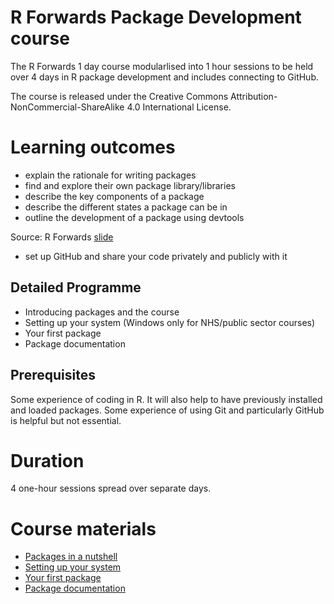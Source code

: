 # R Forwards Package Development course

The R Forwards 1 day course modularlised into 1 hour sessions to be held over 4 days in R package development and includes connecting to GitHub.

The course is released under the Creative Commons Attribution-NonCommercial-ShareAlike 4.0 International License.

# Learning outcomes

- explain the rationale for writing packages
- find and explore their own package library/libraries
- describe the key components of a package
- describe the different states a package can be in
- outline the development of a package using devtools

Source: R Forwards [slide](https://forwards.github.io/workshops/package-dev-modules/slides/01-packages-in-a-nutshell/packages-in-a-nutshell.html#6)

- set up GitHub and share your code privately and publicly with it 

## Detailed Programme

- Introducing packages and the course
- Setting up your system (Windows only for NHS/public sector courses)
- Your first package
- Package documentation

## Prerequisites

Some experience of coding in R.
It will also help to have previously installed and loaded packages.
Some experience of using Git and particularly GitHub is helpful but not essential.

# Duration
4 one-hour sessions spread over separate days.

# Course materials

* [Packages in a nutshell](http://bit.ly/pkg-dev-1)
* [Setting up your system](http://bit.ly/pkg-dev-2)
* [Your first package](http://bit.ly/pkg-dev-3)
* [Package documentation](http://bit.ly/pkg-dev-4)